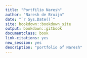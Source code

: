 ```yaml
--- 
title: "Portfilio Naresh"
author: "Naresh de Bruijn"
date: "`r Sys.Date()`"
site: bookdown::bookdown_site
output: bookdown::gitbook
documentclass: book
link-citations: yes
new_session: yes
description: "portfolio of Naresh"
---
```

